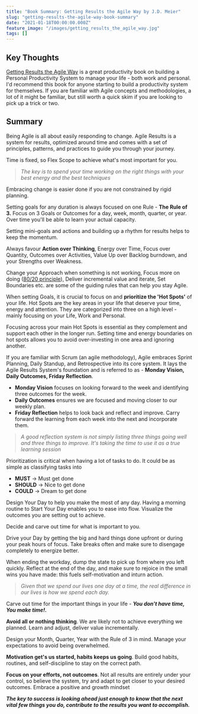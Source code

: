 ```yaml
---
title: "Book Summary: Getting Results the Agile Way by J.D. Meier"
slug: "getting-results-the-agile-way-book-summary"
date: "2021-01-18T00:00:00.000Z"
feature_image: "/images/getting_results_the_agile_way.jpg"
tags: []
---
```


Key Thoughts
------------

[Getting Results the Agile Way](https://amzn.to/3lmeWaQ) is a great productivity book on building a Personal Productivity System to manage your life - both work and personal. I'd recommend this book for anyone starting to build a productivity system for themselves. If you are familiar with Agile concepts and methodologies, a lot of it might be familiar, but still worth a quick skim if you are looking to pick up a trick or two.

Summary
-------

Being Agile is all about easily responding to change. Agile Results is a system for results, optimized around time and comes with a set of principles, patterns, and practices to guide you through your journey.

Time is fixed, so Flex Scope to achieve what's most important for you.

> _The key is to spend your time working on the right things with your best energy and the best techniques_

Embracing change is easier done if you are not constrained by rigid planning.

Setting goals for any duration is always focused on one Rule - **The Rule of 3.** Focus on 3 Goals or Outcomes for a day, week, month, quarter, or year. Over time you'll be able to learn your actual capacity.

Setting mini-goals and actions and building up a rhythm for results helps to keep the momentum.

Always favour **Action over Thinking**, Energy over Time, Focus over Quantity, Outcomes over Activities, Value Up over Backlog burndown, and your Strengths over Weakness.

Change your Approach when something is not working, Focus more on doing ([80/20 principle](https://en.wikipedia.org/wiki/Pareto_principle)), Deliver incremental value and iterate, Set Boundaries etc. are some of the guiding rules that can help you stay Agile.

When setting Goals, it is crucial to focus on and **prioritize the 'Hot Spots'** of your life. Hot Spots are the key areas in your life that deserve your time, energy and attention. They are categorized into three on a high level - mainly focusing on your Life, Work and Personal.

Focusing across your main Hot Spots is essential as they complement and support each other in the longer run. Setting time and energy boundaries on hot spots allows you to avoid over-investing in one area and ignoring another.

If you are familiar with Scrum (an agile methodology), Agile embraces Sprint Planning, Daily Standup, and Retrospective into its core system. It lays the Agile Results System's foundation and is referred to as - **Monday Vision, Daily Outcomes, Friday Reflection**.

*   **Monday Vision** focuses on looking forward to the week and identifying three outcomes for the week.
*   **Daily Outcomes** ensures we are focused and moving closer to our weekly plan.
*   **Friday Reflection** helps to look back and reflect and improve. Carry forward the learning from each week into the next and incorporate them.

> _A good reflection system is not simply listing three things going well and three things to improve. It's taking the time to use it as a true learning session_

Prioritization is critical when having a lot of tasks to do. It could be as simple as classifying tasks into

*   **MUST** → Must get done
*   **SHOULD** → Nice to get done
*   **COULD** → Dream to get done

Design Your Day to help you make the most of any day. Having a morning routine to Start Your Day enables you to ease into flow. Visualize the outcomes you are setting out to achieve.

Decide and carve out time for what is important to you.

Drive your Day by getting the big and hard things done upfront or during your peak hours of focus. Take breaks often and make sure to disengage completely to energize better.

When ending the workday, dump the state to pick up from where you left quickly. Reflect at the end of the day, and make sure to rejoice in the small wins you have made: this fuels self-motivation and inturn action.

> _Given that we spend our lives one day at a time, the real difference in our lives is how we spend each day._

Carve out time for the important things in your life - **_You don't have time, You make time!._**

**Avoid all or nothing thinking**. We are likely not to achieve everything we planned. Learn and adjust, deliver value incrementally.

Design your Month, Quarter, Year with the Rule of 3 in mind. Manage your expectations to avoid being overwhelmed.

**Motivation get's us started, habits keeps us going**. Build good habits, routines, and self-discipline to stay on the correct path.

**Focus on your efforts, not outcomes**. Not all results are entirely under your control, so believe the system, try and adapt to get closer to your desired outcomes. Embrace a positive and growth mindset

**_The key to success is looking ahead just enough to know that the next vital few things you do, contribute to the results you want to accomplish._**